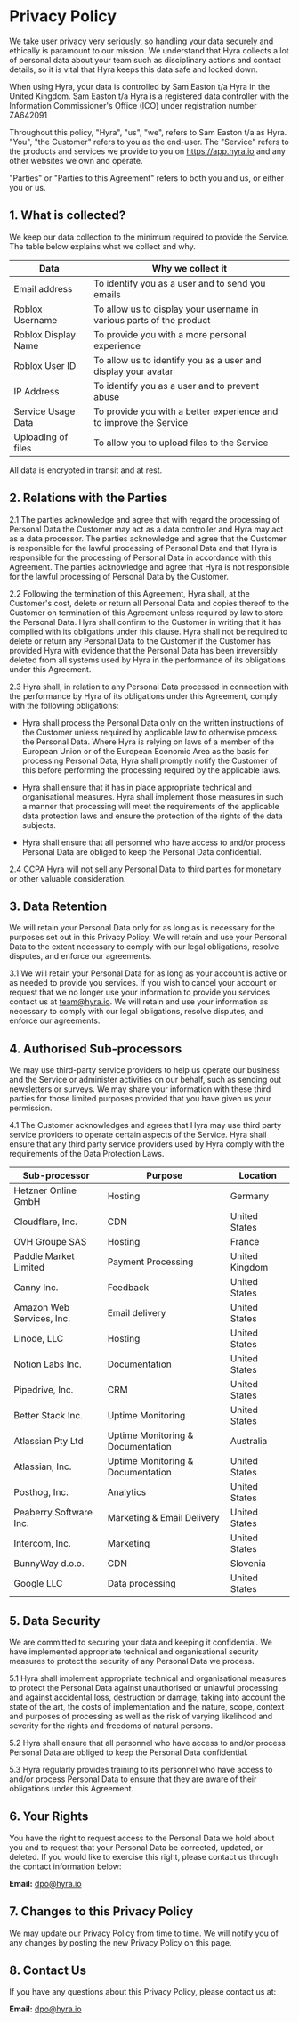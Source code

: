 # Privacy Policy
We take user privacy very seriously, so handling your data securely and ethically is paramount to our mission. 
We understand that Hyra collects a lot of personal data about your team such as disciplinary actions
and contact details, so it is vital that Hyra keeps this data safe and locked down.

When using Hyra, your data is controlled by Sam Easton t/a Hyra in the United Kingdom. Sam Easton t/a Hyra
is a registered data controller with the Information Commissioner's Office (ICO) under registration number ZA642091

Throughout this policy, "Hyra", "us", "we", refers to Sam Easton t/a as Hyra. "You", "the Customer" refers to you
as the end-user. The "Service" refers to the products and services we provide to you on https://app.hyra.io 
and any other websites we own and operate.

"Parties" or "Parties to this Agreement" refers to both you and us, or either you or us.

## 1. What is collected?
We keep our data collection to the minimum required to provide the Service. The table below explains
what we collect and why.

| Data | Why we collect it |
| ---- | ----------------- |
| Email address | To identify you as a user and to send you emails |
| Roblox Username | To allow us to display your username in various parts of the product |
| Roblox Display Name | To provide you with a more personal experience | 
| Roblox User ID | To allow us to identify you as a user and display your avatar |
| IP Address | To identify you as a user and to prevent abuse |
| Service Usage Data | To provide you with a better experience and to improve the Service |
| Uploading of files | To allow you to upload files to the Service |

All data is encrypted in transit and at rest.

## 2. Relations with the Parties
2.1 The parties acknowledge and agree that with regard the processing of Personal Data the Customer may act
as a data controller and Hyra may act as a data processor. The parties acknowledge and agree that the
Customer is responsible for the lawful processing of Personal Data and that Hyra is responsible for the
processing of Personal Data in accordance with this Agreement. The parties acknowledge and agree that
Hyra is not responsible for the lawful processing of Personal Data by the Customer.

2.2 Following the termination of this Agreement, Hyra shall, at the Customer's cost, delete or return all
Personal Data and copies thereof to the Customer on termination of this Agreement unless required by law
to store the Personal Data. Hyra shall confirm to the Customer in writing that it has complied with its
obligations under this clause. Hyra shall not be required to delete or return any Personal Data to the
Customer if the Customer has provided Hyra with evidence that the Personal Data has been irreversibly
deleted from all systems used by Hyra in the performance of its obligations under this Agreement.

2.3 Hyra shall, in relation to any Personal Data processed in connection with the performance by Hyra of
its obligations under this Agreement, comply with the following obligations: 

- Hyra shall process the Personal Data only on the written instructions of the Customer unless required by
  applicable law to otherwise process the Personal Data. Where Hyra is relying on laws of a member of the
  European Union or of the European Economic Area as the basis for processing Personal Data, Hyra shall
  promptly notify the Customer of this before performing the processing required by the applicable laws.

- Hyra shall ensure that it has in place appropriate technical and organisational measures. Hyra shall
  implement those measures in such a manner that processing will meet the requirements of the applicable
  data protection laws and ensure the protection of the rights of the data subjects.

- Hyra shall ensure that all personnel who have access to and/or process Personal Data are obliged to
    keep the Personal Data confidential.

2.4 CCPA Hyra will not sell any Personal Data to third parties for monetary or other valuable consideration.

## 3. Data Retention
We will retain your Personal Data only for as long as is necessary for the purposes set out in this Privacy
Policy. We will retain and use your Personal Data to the extent necessary to comply with our legal
obligations, resolve disputes, and enforce our agreements.

3.1 We will retain your Personal Data for as long as your account is active or as needed to provide you
services. If you wish to cancel your account or request that we no longer use your information to provide
you services contact us at team@hyra.io. We will retain and use your information as necessary to comply
with our legal obligations, resolve disputes, and enforce our agreements.

## 4. Authorised Sub-processors
We may use third-party service providers to help us operate our business and the Service or administer
activities on our behalf, such as sending out newsletters or surveys. We may share your information with
these third parties for those limited purposes provided that you have given us your permission.

4.1 The Customer acknowledges and agrees that Hyra may use third party service providers to operate
certain aspects of the Service. Hyra shall ensure that any third party service providers used by Hyra
comply with the requirements of the Data Protection Laws.

| Sub-processor | Purpose | Location |
| ------------- | ------- | -------- |
| Hetzner Online GmbH | Hosting | Germany |
| Cloudflare, Inc. | CDN | United States |
| OVH Groupe SAS | Hosting | France |
| Paddle Market Limited | Payment Processing | United Kingdom |
| Canny Inc. | Feedback | United States |
| Amazon Web Services, Inc. | Email delivery | United States |
| Linode, LLC | Hosting | United States |
| Notion Labs Inc. | Documentation | United States |
| Pipedrive, Inc. | CRM | United States |
| Better Stack Inc. | Uptime Monitoring | United States |
| Atlassian Pty Ltd | Uptime Monitoring & Documentation | Australia |
| Atlassian, Inc. | Uptime Monitoring & Documentation | United States |
| Posthog, Inc. | Analytics | United States |
| Peaberry Software Inc. | Marketing & Email Delivery | United States |
| Intercom, Inc. | Marketing | United States |
| BunnyWay d.o.o. | CDN | Slovenia |
| Google LLC | Data processing | United States |

## 5. Data Security
We are committed to securing your data and keeping it confidential. We have implemented appropriate
technical and organisational security measures to protect the security of any Personal Data we process.

5.1 Hyra shall implement appropriate technical and organisational measures to protect the Personal Data
against unauthorised or unlawful processing and against accidental loss, destruction or damage, taking
into account the state of the art, the costs of implementation and the nature, scope, context and purposes
of processing as well as the risk of varying likelihood and severity for the rights and freedoms of natural
persons.

5.2 Hyra shall ensure that all personnel who have access to and/or process Personal Data are obliged to
keep the Personal Data confidential.

5.3 Hyra regularly provides training to its personnel who have access to and/or process Personal Data to
ensure that they are aware of their obligations under this Agreement.

## 6. Your Rights
You have the right to request access to the Personal Data we hold about you and to request that your
Personal Data be corrected, updated, or deleted. If you would like to exercise this right, please contact
us through the contact information below:

**Email:** dpo@hyra.io

## 7. Changes to this Privacy Policy
We may update our Privacy Policy from time to time. We will notify you of any changes by posting the
new Privacy Policy on this page.

## 8. Contact Us

If you have any questions about this Privacy Policy, please contact us at:

**Email:** dpo@hyra.io